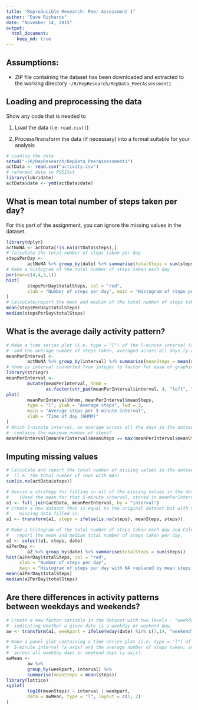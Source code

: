 ```yaml
---
title: "Reproducible Research: Peer Assessment 1"
author: "Dave Richards"
date: "November 14, 2015"
output: 
  html_document:
    keep_md: true
---
```



## Assumptions:
- ZIP file containing the dataset has been downloaded and extracted to the working directory `~/R/RepResearch/RepData_PeerAssessment1`


## Loading and preprocessing the data

Show any code that is needed to

1. Load the data (i.e. `read.csv()`)

2. Process/transform the data (if necessary) into a format suitable for your analysis

```r
# Loading the data
setwd("~/R/RepResearch/RepData_PeerAssessment1")
actData <- read.csv("activity.csv")
# reformat date to POSIXct
library(lubridate)
actData$date <- ymd(actData$date)
```


## What is mean total number of steps taken per day?
For this part of the assignment, you can ignore the missing values in the dataset.
```r
library(dplyr)
actNoNA <- actData[!is.na(actData$steps),]
# Calculate the total number of steps taken per day
stepsPerDay <-
        actNoNA %>% group_by(date) %>% summarise(totalSteps = sum(steps))
# Make a histogram of the total number of steps taken each day
par(mar=c(4,4,3,1))
hist(
        stepsPerDay$totalSteps, col = "red",
        xlab = "Number of steps per day", main = "Histogram of steps per day"
)
# Calculate/report the mean and median of the total number of steps taken per day
mean(stepsPerDay$totalSteps)
median(stepsPerDay$totalSteps)
```

## What is the average daily activity pattern?
```r
# Make a time series plot (i.e. type = "l") of the 5-minute interval (x-axis)
#  and the average number of steps taken, averaged across all days (y-axis)
meanPerInterval <-
        actNoNA %>% group_by(interval) %>% summarise(meanSteps = mean(steps))
# hhmm is interval converted from integer to factor for ease of graphing
library(stringr)
meanPerInterval <-
        mutate(meanPerInterval, hhmm =
               as.factor(str_pad(meanPerInterval$interval, 4, "left", "0")))
plot(
        meanPerInterval$hhmm, meanPerInterval$meanSteps, 
        type = "l", ylab = "Average steps", lwd = 3,
        main = "Average steps per 5-minute interval",
        xlab = "Time of day (HHMM)"
)
# Which 5-minute interval, on average across all the days in the dataset,
#  contains the maximum number of steps?
meanPerInterval[meanPerInterval$meanSteps == max(meanPerInterval$meanSteps),c(3,2)]
```



## Imputing missing values
```r
# Calculate and report the total number of missing values in the dataset
#  (i.e. the total number of rows with NAs)
sum(is.na(actData$steps))

# Devise a strategy for filling in all of the missing values in the dataset.
#    (Used the mean for that 5-minute interval, stored in meanPerInterval.)
a1 <- full_join(actData, meanPerInterval, by = "interval")
# Create a new dataset that is equal to the original dataset but with the 
#    missing data filled in.
a1 <- transform(a1, steps = ifelse(is.na(steps), meanSteps, steps))

# Make a histogram of the total number of steps taken each day and Calculate and
#   report the mean and median total number of steps taken per day.
a2 <- select(a1, steps, date)
a2PerDay <-
        a2 %>% group_by(date) %>% summarise(totalSteps = sum(steps))
hist(a2PerDay$totalSteps, col = "red",
     xlab = "Number of steps per day",
     main = "Histogram of steps per day with NA replaced by mean steps for that interval")
mean(a2PerDay$totalSteps)
median(a2PerDay$totalSteps)
```



## Are there differences in activity patterns between weekdays and weekends?
```r
# Create a new factor variable in the dataset with two levels - "weekday" and "weekend" 
#  indicating whether a given date is a weekday or weekend day.
aw <- transform(a1, weekpart = ifelse(wday(date) %in% c(7,1), "weekend", "weekday"))

# Make a panel plot containing a time series plot (i.e. type = "l") of the 
#  5-minute interval (x-axis) and the average number of steps taken, averaged 
#  across all weekday days or weekend days (y-axis).
awMean <-
        aw %>% 
        group_by(weekpart, interval) %>% 
        summarise(meanSteps = mean(steps))
library(lattice)
xyplot(
        log10(meanSteps) ~ interval | weekpart, 
        data = awMean, type = "l", layout = c(1, 2)
)
```


